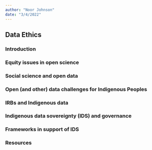 ```yaml
---
author: "Noor Johnson"
date: "3/4/2022"
---
```


## Data Ethics

### Introduction

### Equity issues in open science

### Social science and open data

### Open (and other) data challenges for Indigenous Peoples

### IRBs and Indigenous data

### Indigenous data sovereignty (IDS) and governance

### Frameworks in support of IDS

### Resources


